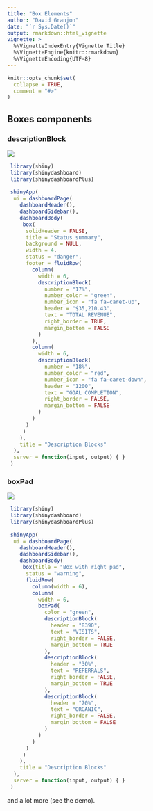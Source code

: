 ```yaml
---
title: "Box Elements"
author: "David Granjon"
date: "`r Sys.Date()`"
output: rmarkdown::html_vignette
vignette: >
  %\VignetteIndexEntry{Vignette Title}
  %\VignetteEngine{knitr::rmarkdown}
  %\VignetteEncoding{UTF-8}
---
```


```r
knitr::opts_chunk$set(
  collapse = TRUE,
  comment = "#>"
)
```

## Boxes components

### descriptionBlock

![](figures/descriptionBlock.png)
<br>

```r
 library(shiny)
 library(shinydashboard)
 library(shinydashboardPlus)
 
 shinyApp(
  ui = dashboardPage(
    dashboardHeader(),
    dashboardSidebar(),
    dashboardBody(
     box(
      solidHeader = FALSE,
      title = "Status summary",
      background = NULL,
      width = 4,
      status = "danger",
      footer = fluidRow(
        column(
          width = 6,
          descriptionBlock(
            number = "17%", 
            number_color = "green", 
            number_icon = "fa fa-caret-up",
            header = "$35,210.43", 
            text = "TOTAL REVENUE", 
            right_border = TRUE,
            margin_bottom = FALSE
          )
        ),
        column(
          width = 6,
          descriptionBlock(
            number = "18%", 
            number_color = "red", 
            number_icon = "fa fa-caret-down",
            header = "1200", 
            text = "GOAL COMPLETION", 
            right_border = FALSE,
            margin_bottom = FALSE
          )
        )
      )
     )
    ),
    title = "Description Blocks"
  ),
  server = function(input, output) { }
 )
```

### boxPad

![](figures/boxPad.png)
<br>

```r
 library(shiny)
 library(shinydashboard)
 library(shinydashboardPlus)
 
 shinyApp(
  ui = dashboardPage(
    dashboardHeader(),
    dashboardSidebar(),
    dashboardBody(
     box(title = "Box with right pad",
      status = "warning",
      fluidRow(
        column(width = 6),
        column(
          width = 6,
          boxPad(
            color = "green",
            descriptionBlock(
              header = "8390", 
              text = "VISITS", 
              right_border = FALSE,
              margin_bottom = TRUE
            ),
            descriptionBlock(
              header = "30%", 
              text = "REFERRALS", 
              right_border = FALSE,
              margin_bottom = TRUE
            ),
            descriptionBlock(
              header = "70%", 
              text = "ORGANIC", 
              right_border = FALSE,
              margin_bottom = FALSE
            )
          )
        )
      )
     )
    ),
    title = "Description Blocks"
  ),
  server = function(input, output) { }
 )
```

and a lot more (see the demo).
